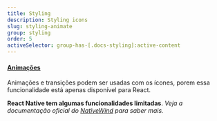 ```yaml
---
title: Styling
description: Styling icons
slug: styling-animate
group: styling
order: 5
activeSelector: group-has-[.docs-styling]:active-content
---
```


#### [Animações](https://tailwindcss.com/docs/animation)
Animações e transições podem ser usadas com os ícones,
porem essa funcionalidade está apenas disponível para React.

**React Native tem algumas funcionalidades limitadas**. _Veja a documentação oficial do [NativeWind](https://www.nativewind.dev/core-concepts/states) para saber mais._
